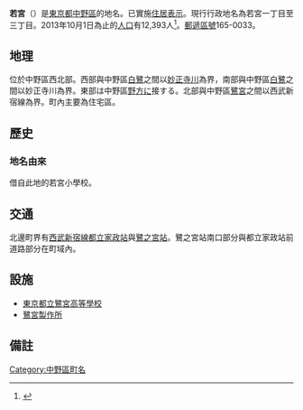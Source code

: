 {{Pathnav|日本|東京都|中野區|frame=1}}
{{Infobox Settlement
|official_name = 若宮
|native_name =
|settlement_type = [[町|町]]
|image_skyline =
|imagesize =
|image_caption =
|image_flag =
|image_seal =
| image_map =
| map_caption =
| pushpin_map =
|subdivision_type = [[國家|國家]]
|subdivision_name = [[File:Flag_of_Japan.svg|border]] [[日本|日本]]
|subdivision_type1 = [[都道府縣|都道府縣]]
|subdivision_name1 = [[File:Flag_of_Tokyo_Prefecture.svg|25px]] [[東京都|東京都]]
|subdivision_type2 = [[東京都區部|特別區]]
|subdivision_name2 = [[File:Flag_of_Nakano,_Tokyo.svg|25px]] [[中野區|中野區]]
|established_title =
|established_date =
|government_type =
|leader_title =
|leader_name =
|area_magnitude =
|area_total_sq_mi =
|area_total_km2 =
|area_land_sq_mi =
|area_land_km2 =
|area_urban_sq_mi =
|area_urban_km2 =
|area_metro_km2 =
|area_metro_sq_mi =
|population_as_of= 2013年（平成25年）10月1日
|population_footnotes = 
|population_total = 12393
|population_urban =
|population_metro =
|population_density_sq_mi =
|population_density_km2 =
| timezone = [[日本標準時間|JST]]
| utc_offset = +9
|timezone_DST =
|utc_offset_DST =
|latd=|latm=|lats=|latNS=
|longd=|longm=|longs=|longEW=
|elevation_footnotes=
|elevation_m =
|elevation_ft =
|postal_code_type = [[郵遞區號|郵遞區號]]
|postal_code = 165-0033
|area_code =
|website =
|footnotes =
}}
'''若宮'''（{{jpn|j=若宮|hg=わかみや|rm=Wakamiya|f=y}}）是[[東京都|東京都]][[中野區|中野區]]的地名。已實施[[住居表示|住居表示]]。現行行政地名為若宮一丁目至三丁目。2013年10月1日為止的[[人口|人口]]有12,393人<ref>{{Cite web |url=http://www.city.tokyo-nakano.lg.jp/dept/101500/d015810_d/fil/chouchou201310.xls |title=中野区町丁別人口 平成25年（2013年）10月1日現在 |accessdate=2013-10-09 |archive-date=2015-06-10 |archive-url=https://web.archive.org/web/20150610201902/http://www.city.tokyo-nakano.lg.jp/dept/101500/d015810_d/fil/chouchou201310.xls |dead-url=no }}</ref>。[[郵遞區號|郵遞區號]]165-0033。

== 地理 ==
位於中野區西北部。西部與中野區[[白鷺_(中野區)|白鷺]]之間以[[妙正寺川|妙正寺川]]為界，南部與中野區[[白鷺_(中野區)|白鷺]]之間以妙正寺川為界。東部は中野區[[野方|野方]]に接する。北部與中野區[[鷺宮|鷺宮]]之間以西武新宿線為界。町內主要為住宅區。

== 歷史 ==
=== 地名由來 ===
借自此地的若宮小學校。

== 交通 ==
北邊町界有[[西武新宿線|西武新宿線]][[都立家政站|都立家政站]]與[[鷺之宮站|鷺之宮站]]。鷺之宮站南口部分與都立家政站前道路部分在町域內。

== 設施 ==
* [[東京都立鷺宮高等學校|東京都立鷺宮高等學校]]
* [[鷺宮製作所|鷺宮製作所]]

== 備註 ==
{{reflist}}

{{中野區的町名}}

{{DEFAULTSORT:Wakamiya}}
[[Category:中野區町名|Category:中野區町名]]